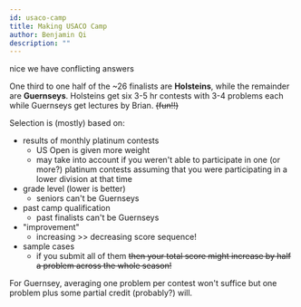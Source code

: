 ```yaml
---
id: usaco-camp
title: Making USACO Camp
author: Benjamin Qi
description: ""
---
```


<resources>
	<resource source="Quora" title="What is it like to attend USACO Camp?" url="https://www.quora.com/What-is-it-like-to-attend-the-USACO-training-camp"> </resource>
	<resource source="Quora"  title="How do I get into USACO Camp?" url="https://www.quora.com/How-do-I-get-into-the-USACO-training-camp"></resource>
	<resource source="Quora"  title="Is USACO Training Progress used in the selection of USACO Finalists?" url="https://www.quora.com/Is-progress-in-the-USACO-Training-Gateway-used-in-the-selection-of-USACO-finalists">nice we have conflicting answers</resource>
</resources>

One third to one half of the \~26 finalists are **Holsteins**, while the remainder are **Guernseys**. Holsteins get six 3-5 hr contests with 3-4 problems each while Guernseys get lectures by Brian. ~~(fun!!)~~

Selection is (mostly) based on:

  - results of monthly platinum contests
    - US Open is given more weight
    - may take into account if you weren't able to participate in one (or more?) platinum contests assuming that you were participating in a lower division at that time
  - grade level (lower is better)
    - seniors can't be Guernseys
  - past camp qualification
    - past finalists can't be Guernseys
  - "improvement"
    - increasing >> decreasing score sequence!
  - sample cases
    - if you submit all of them ~~then your total score might increase by half a problem across the whole season!~~

For Guernsey, averaging one problem per contest won't suffice but one problem plus some partial credit (probably?) will.